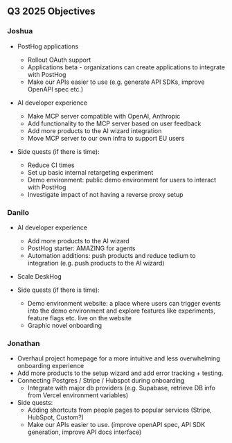 ## Q3 2025 Objectives

### Joshua

- PostHog applications
    - Rollout OAuth support
    - Applications beta - organizations can create applications to integrate with PostHog
    - Make our APIs easier to use (e.g. generate API SDKs, improve OpenAPI spec etc.)

- AI developer experience
    - Make MCP server compatible with OpenAI, Anthropic
    - Add functionality to the MCP server based on user feedback
    - Add more products to the AI wizard integration
    - Move MCP server to our own infra to support EU users

- Side quests (if there is time):
    - Reduce CI times
    - Set up basic internal retargeting experiment
    - Demo environment: public demo environment for users to interact with PostHog
    - Investigate impact of not having a reverse proxy setup

### Danilo

- AI developer experience
    - Add more products to the AI wizard
    - PostHog starter: AMAZING for agents
    - Automation additions: push products and reduce tedium to integration (e.g. push products to the AI wizard)

- Scale DeskHog

- Side quests (if there is time):
    - Demo environment website: a place where users can trigger events into the demo environment and explore features like experiments, feature flags etc. live on the website
    - Graphic novel onboarding

### Jonathan

- Overhaul project homepage for a more intuitive and less overwhelming onboarding experience
- Add more products to the setup wizard and add error tracking + testing.
- Connecting Postgres / Stripe / Hubspot during onboarding
	- Integrate with major db providers (e.g. Supabase, retrieve DB info from Vercel environment variables)
- Side quests:
	- Adding shortcuts from people pages to popular services (Stripe, HubSpot, Custom?)
	- Make our APIs easier to use. (improve openAPI spec, API SDK generation, improve API docs interface)

